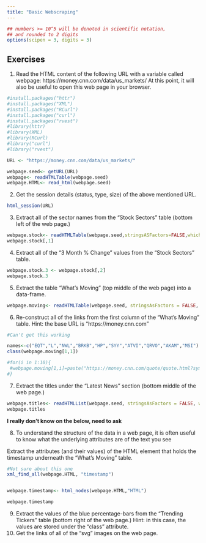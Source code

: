 ```yaml
---
title: "Basic Webscraping"
---
```


<style type="text/css">
.table {

    width: 80%;
    margin-left:10%; 
    margin-right:10%;
}
</style>
```r
## numbers >= 10^5 will be denoted in scientific notation,
## and rounded to 2 digits
options(scipen = 3, digits = 3)
```



## Exercises

1. Read the HTML content of the following URL with a variable called webpage: https://money.cnn.com/data/us_markets/ At this point, it will also be useful to open this web page in your browser.

```r
#install.packages("httr")
#install.packages("XML")
#install.packages("RCurl")
#install.packages("curl")
#install.packages("rvest")
#library(httr)
#library(XML)
#library(RCurl)
#library("curl")
#library("rvest")

URL <- "https://money.cnn.com/data/us_markets/"

webpage.seed<- getURL(URL)
webpage<- readHTMLTable(webpage.seed)
webpage.HTML<- read_html(webpage.seed)
```


2. Get the session details (status, type, size) of the above mentioned URL.

```r
html_session(URL)
```


3. Extract all of the sector names from the “Stock Sectors” table (bottom left of the web page.)

```r
webpage.stock<- readHTMLTable(webpage.seed,stringsASFactors=FALSE,which=2)
webpage.stock[,1]
```


4. Extract all of the “3 Month % Change” values from the “Stock Sectors” table.

```r
webpage.stock.3 <- webpage.stock[,2]
webpage.stock.3
```


5. Extract the table “What’s Moving” (top middle of the web page) into a data-frame.

```r
webpage.moving<- readHTMLTable(webpage.seed, stringsAsFactors = FALSE, which=1)
```

6. Re-construct all of the links from the first column of the “What’s Moving” table.
Hint: the base URL is “https://money.cnn.com”

```r

#Can't get this working

names<-c("EQT","L","NWL","BRKB","HP","SYY","ATVI","QRVO","AKAM","MSI")
class(webpage.moving[1,1])

#for(i in 1:10){
 #webpage.moving[1,i]=paste("https://money.cnn.com/quote/quote.html?symb="+names[i])
#}
```

7. Extract the titles under the “Latest News” section (bottom middle of the web page.)

```r
webpage.titles<- readHTMLList(webpage.seed, stringsAsFactors = FALSE, which=18)
webpage.titles
```

**I really don't know on the below, need to ask**

8. To understand the structure of the data in a web page, it is often useful to know what the underlying attributes are of the text you see

Extract the attributes (and their values) of the HTML element that holds the timestamp underneath the “What’s Moving” table.

```r
#Not sure about this one
xml_find_all(webpage.HTML, "timestamp")


webpage.timestamp<- html_nodes(webpage.HTML,"HTML")

webpage.timestamp


```

9. Extract the values of the blue percentage-bars from the “Trending Tickers” table (bottom right of the web page.)
Hint: in this case, the values are stored under the “class” attribute.
10. Get the links of all of the “svg” images on the web page.
